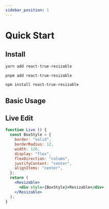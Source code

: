 ```yaml
---
sidebar_position: 1
---
```



# Quick Start

## Install


[//]: # (@formatter:off)

<Tabs>
  <TabItem value="yarn" label="yarn">

```bash
yarn add react-true-resizable
```

  </TabItem>
  <TabItem value="pnpm" label="pnpm">

```bash
pnpm add react-true-resizable
```

  </TabItem>
  <TabItem value="npm" label="npm">

```bash
npm install react-true-resizable
```

  </TabItem>
</Tabs>

[//]: # (temp-prettier bug)
[//]: # (@formatter:on)




## Basic Usage

<Basic />
<CodeBlock
  simpleSource={BasicSimpleSource}
  fullSource={BasicSource}
/>


## Live Edit
```jsx live
function Live () {
  const BoxStyle = {
    border: "solid",
    borderRadius: 12,
    width: 120,
    display: "flex",
    flexDirection: "column",
    justifyContent: "center",
    alignItems: "center",
  };
  return (
    <Resizable>
      <div style={BoxStyle}>Resizable</div>
    </Resizable>
  );
}
```

